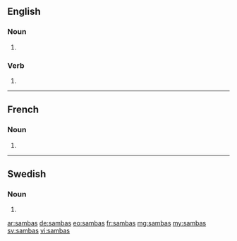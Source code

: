==English==

===Noun===
{{head|en|plural}}

# {{plural of|samba|lang=en}}

===Verb===
{{head|en}}

# {{en-third-person singular of|samba}}

----

==French==

===Noun===
{{head|fr|plural}}

# {{plural of|samba|lang=fr}}

----

==Swedish==

===Noun===
{{head|sv|noun form}}

# {{sv-noun-form-indef-gen|samba}}

[[ar:sambas]]
[[de:sambas]]
[[eo:sambas]]
[[fr:sambas]]
[[mg:sambas]]
[[my:sambas]]
[[sv:sambas]]
[[vi:sambas]]